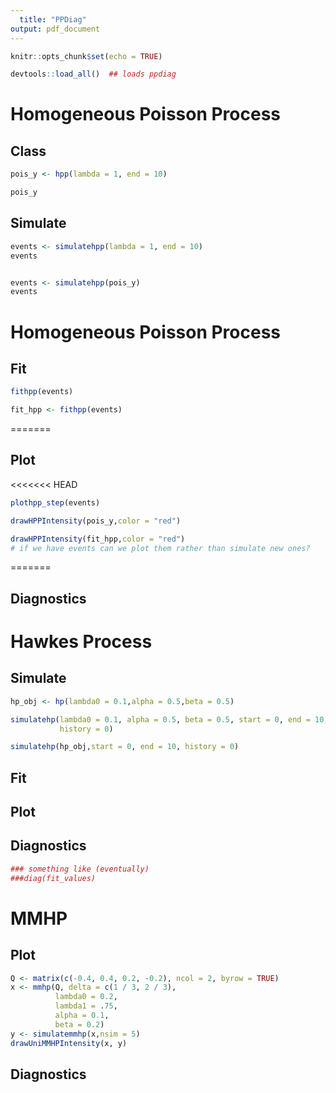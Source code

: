 ```yaml
---
  title: "PPDiag"
output: pdf_document
---
```

  
```r
knitr::opts_chunk$set(echo = TRUE)
```



```r
devtools::load_all()  ## loads ppdiag
```

# Homogeneous Poisson Process

## Class

```r
pois_y <- hpp(lambda = 1, end = 10)

pois_y
```


## Simulate

```r
events <- simulatehpp(lambda = 1, end = 10)
events


events <- simulatehpp(pois_y)
events
```

# Homogeneous Poisson Process

## Fit


```r

fithpp(events)

fit_hpp <- fithpp(events)

```
=======





## Plot

<<<<<<< HEAD
```r
plothpp_step(events)
```
```r
drawHPPIntensity(pois_y,color = "red")

drawHPPIntensity(fit_hpp,color = "red")
# if we have events can we plot them rather than simulate new ones?

```

=======




## Diagnostics


# Hawkes Process


## Simulate

```r

hp_obj <- hp(lambda0 = 0.1,alpha = 0.5,beta = 0.5)

simulatehp(lambda0 = 0.1, alpha = 0.5, beta = 0.5, start = 0, end = 10,
           history = 0)

simulatehp(hp_obj,start = 0, end = 10, history = 0)

```


## Fit

## Plot

## Diagnostics


```r
### something like (eventually)
###diag(fit_values)
```


# MMHP

## Plot

```r
Q <- matrix(c(-0.4, 0.4, 0.2, -0.2), ncol = 2, byrow = TRUE)
x <- mmhp(Q, delta = c(1 / 3, 2 / 3), 
          lambda0 = 0.2,
          lambda1 = .75,
          alpha = 0.1,
          beta = 0.2)
y <- simulatemmhp(x,nsim = 5)
drawUniMMHPIntensity(x, y)
```


## Diagnostics
